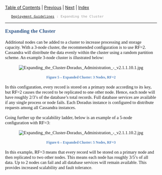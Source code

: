 <div xmlns="http://www.w3.org/1999/xhtml">
  <div style="text-align: left;">[[TableOfContents|Table of Contents]] | [[Two_Node_Configuration|Previous]] | [[Multi-Data_Center_Deployments|Next]] | [[Index|Index]]</div>
  <div style="color: #999999; font-family: sans-serif; font-size: 10pt; text-align: left;">
    <span>[[Deployment_Guidelines|Deployment Guidelines]]</span> : Expanding the Cluster</div>
  <hr />
  <div style="color: #345A8A; font-family: &quot;Museo For Dell Regular&quot;; font-size: 13pt; font-weight: bold; margin-bottom: 12pt; margin-top: 12pt;"><span id="wwpID0E02N0HA">Expanding the Cluster</span></div>
  <div style="font-family: &quot;Museo Sans For Dell Regular&quot;; font-size: 11pt; margin-bottom: 12pt; margin-top: 12pt;"><span id="wwpID0E01N0HA">Additional nodes can be added to a cluster to increase processing and storage capacity. With a 3-node cluster, the recommended configuration is to use RF=2. Cassandra will distribute the data evenly within the cluster using a random partition scheme. An example 3-node cluster is illustrated below:</span></div>
  <div style="font-family: &quot;Museo Sans For Dell Regular&quot;; font-size: 11pt; margin-bottom: 12pt; margin-top: 12pt; text-align: center;"><span id="wwpID0E0ZN0HA">[[Image:Expanding_the_Cluster-Doradus_Administration_-_v2.1.1.10.1.jpg]]</span></div>
  <div style="color: #4F81BD; font-family: &quot;Museo Sans For Dell Regular&quot;; font-size: 9pt; font-weight: bold; margin-bottom: 10pt; margin-top: 0pt; text-align: center;"><span id="wwpID0E0YN0HA">Figure 5 – Expanded Cluster: 3 Nodes, RF=2</span></div>
  <div style="font-family: &quot;Museo Sans For Dell Regular&quot;; font-size: 11pt; margin-bottom: 12pt; margin-top: 12pt;"><span id="wwpID0E0XN0HA">In this configuration, every record is stored on a primary node according to its key, but RF=2 causes the record to be replicated to one other node. Hence, each node will have roughly 2/3’s of the database’s total records. Full database services are available if any single process or node fails. Each Doradus instance is configured to distribute requests among all Cassandra instances.</span></div>
  <div style="font-family: &quot;Museo Sans For Dell Regular&quot;; font-size: 11pt; margin-bottom: 12pt; margin-top: 12pt;"><span id="wwpID0E0WN0HA">Going further up the scalability ladder, below is an example of a 5-node configuration with RF=3:</span></div>
  <div style="font-family: &quot;Museo Sans For Dell Regular&quot;; font-size: 11pt; margin-bottom: 12pt; margin-top: 12pt; text-align: center;"><span id="wwpID0E0VN0HA">[[Image:Expanding_the_Cluster-Doradus_Administration_-_v2.1.1.10.2.jpg]]</span></div>
  <div style="color: #4F81BD; font-family: &quot;Museo Sans For Dell Regular&quot;; font-size: 9pt; font-weight: bold; margin-bottom: 10pt; margin-top: 0pt; text-align: center;"><span id="wwpID0E0UN0HA">Figure 6 – Expanded Cluster: 5 Nodes, RF=3</span></div>
  <div style="font-family: &quot;Museo Sans For Dell Regular&quot;; font-size: 11pt; margin-bottom: 12pt; margin-top: 12pt;"><span id="wwpID0E0TN0HA">In this example, RF=3 means that every record will be stored on a primary node and then replicated to two other nodes. This means each node has roughly 3/5’s of all data. Up to 2 nodes can fail and all database services will remain available. This provides increased scalability and fault tolerance.</span></div>
</div>